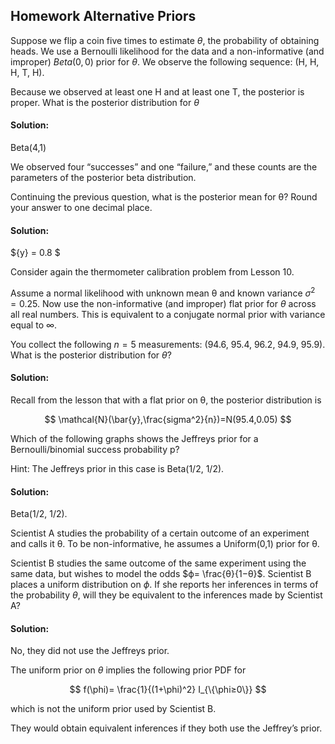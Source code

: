 
## Homework Alternative Priors {#sec-homework-alternative-priors}

::: {#exr-alt-priors-1}
Suppose we flip a coin five times to estimate $\theta$, the probability of obtaining heads. We use a Bernoulli likelihood for the data and a non-informative (and improper) $Beta(0,0)$ prior for $\theta$. We observe the following sequence: (H, H, H, T, H).

Because we observed at least one H and at least one T, the posterior is proper. What is the posterior distribution for $\theta$
:::

::: {.solution .callout-tip collapse="true"}
#### Solution:


Beta(4,1)

We observed four "successes" and one "failure," and these counts are the parameters of the posterior beta distribution.
:::

::: {#exr-alt-priors-2}
Continuing the previous question, what is the posterior mean for θ? Round your answer to one decimal place.
:::

::: {.solution .callout-tip collapse="true"}
#### Solution:


$\bar{y} = 0.8 $
:::

::: {#exr-alt-priors-3}
Consider again the thermometer calibration problem from Lesson 10.

Assume a normal likelihood with unknown mean θ and known variance $\sigma^2=0.25$. Now use the non-informative (and improper) flat prior for $\theta$ across all real numbers. This is equivalent to a conjugate normal prior with variance equal to $\infty$.

You collect the following $n=5$ measurements: (94.6, 95.4, 96.2, 94.9, 95.9). What is the posterior distribution for $\theta$?
:::

::: {.solution .callout-tip collapse="true"}
#### Solution:


Recall from the lesson that with a flat prior on θ, the posterior distribution is

$$
\mathcal{N}(\bar{y},\frac{sigma^2}{n})=N(95.4,0.05)
$$
:::

::: {#exr-alt-priors-4}
Which of the following graphs shows the Jeffreys prior for a Bernoulli/binomial success probability p?

Hint: The Jeffreys prior in this case is Beta(1/2, 1/2).
:::

::: {.solution .callout-tip collapse="true"}
#### Solution:


Beta(1/2, 1/2).
:::

::: {#exr-alt-priors-5}
Scientist A studies the probability of a certain outcome of an experiment and calls it θ. To be non-informative, he assumes a Uniform(0,1) prior for θ.

Scientist B studies the same outcome of the same experiment using the same data, but wishes to model the odds $ϕ= \frac{θ}{1−θ}$. Scientist B places a uniform distribution on $ϕ$. If she reports her inferences in terms of the probability $\theta$, will they be equivalent to the inferences made by Scientist A?
:::

::: {.solution .callout-tip collapse="true"}
#### Solution:


No, they did not use the Jeffreys prior.

The uniform prior on $\theta$ implies the following prior PDF for

$$
f(\phi)= \frac{1}{(1+\phi)^2} I_{\{\phi≥0\}}
$$

​which is not the uniform prior used by Scientist B.

They would obtain equivalent inferences if they both use the Jeffrey's prior.
:::
